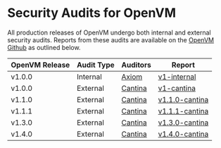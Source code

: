 # Security Audits for OpenVM

All production releases of OpenVM undergo both internal and external security audits.
Reports from these audits are available on the [OpenVM Github](https://github.com/openvm-org/openvm/tree/main/audits)
as outlined below.

| OpenVM Release | Audit Type | Auditors | Report |
|---------------|------------|---------------|--------|
| v1.0.0 | Internal | [Axiom](https://axiom.xyz) | [v1-internal](https://github.com/openvm-org/openvm/tree/main/audits/v1-internal) |
| v1.0.0 | External | [Cantina](https://cantina.xyz) | [v1-cantina](https://github.com/openvm-org/openvm/blob/main/audits/v1-cantina-report.pdf) |
| v1.1.0 | External | [Cantina](https://cantina.xyz) | [v1.1.0-cantina](https://github.com/openvm-org/openvm/blob/main/audits/v1.1.0-cantina-fix-report.pdf) |
| v1.1.1 | External | [Cantina](https://cantina.xyz) | [v1.1.1-cantina](https://github.com/openvm-org/openvm/blob/main/audits/v1.1.1-cantina-report.pdf) |
| v1.3.0 | External | [Cantina](https://cantina.xyz) | [v1.3.0-cantina](https://github.com/openvm-org/openvm/blob/main/audits/v1.3.0-cantina-report.pdf) |
| v1.4.0 | External | [Cantina](https://cantina.xyz) | [v1.4.0-cantina](https://github.com/openvm-org/openvm/blob/main/audits/v1.4.0-cantina-report.pdf) |

